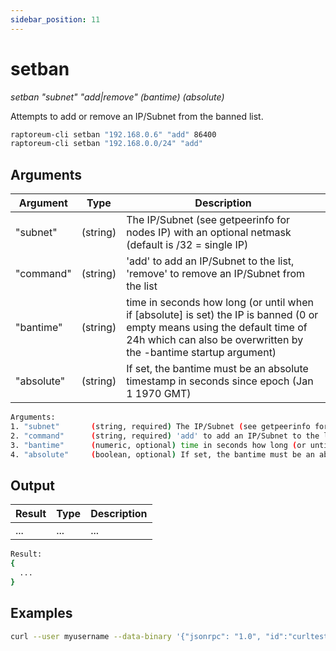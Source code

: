 ```yaml
---
sidebar_position: 11
---
```


# setban

*setban "subnet" "add|remove" (bantime) (absolute)*

Attempts to add or remove an IP/Subnet from the banned list.

```bash
raptoreum-cli setban "192.168.0.6" "add" 86400
raptoreum-cli setban "192.168.0.0/24" "add"
```

<!-- <ReactPlayer playing controls url={[
    {src: `${require('./assets/placeholder.webm').default}`, type: 'video/webm'}]} /> -->


## Arguments

| Argument | Type | Description |
|--|--|--|
| "subnet" | (string) | The IP/Subnet (see getpeerinfo for nodes IP) with an optional netmask (default is /32 = single IP) |
| "command" | (string) | 'add' to add an IP/Subnet to the list, 'remove' to remove an IP/Subnet from the list |
| "bantime" | (string) | time in seconds how long (or until when if [absolute] is set) the IP is banned (0 or empty means using the default time of 24h which can also be overwritten by the -bantime startup argument) |
| "absolute" | (string) | If set, the bantime must be an absolute timestamp in seconds since epoch (Jan 1 1970 GMT) |

```bash
Arguments:
1. "subnet"       (string, required) The IP/Subnet (see getpeerinfo for nodes IP) with an optional netmask (default is /32 = single IP)
2. "command"      (string, required) 'add' to add an IP/Subnet to the list, 'remove' to remove an IP/Subnet from the list
3. "bantime"      (numeric, optional) time in seconds how long (or until when if [absolute] is set) the IP is banned (0 or empty means using the default time of 24h which can also be overwritten by the -bantime startup argument)
4. "absolute"     (boolean, optional) If set, the bantime must be an absolute timestamp in seconds since epoch (Jan 1 1970 GMT)
```

## Output

| Result | Type | Description |
|--|--|--|
| ... | ... | ... |

```bash
Result:
{
  ...
}
```

## Examples
```bash
curl --user myusername --data-binary '{"jsonrpc": "1.0", "id":"curltest", "method": "setban", "params": ["192.168.0.6", "add", 86400] }' -H 'content-type: text/plain;' http://127.0.0.1:9998/
```

